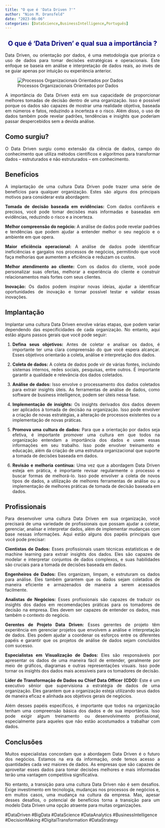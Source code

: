 ```yaml
---
title: "O que é 'Data Driven ?'"
author: "Nion M. Dransfeld"
date: "2023-06-06"
categories: [DataScience,BusinessIntelligence,Português]
---
```


::: {style="color: navy; text-align: center;"}
# **O que é 'Data Driven' e qual sua a importância ?**
:::

::: {style="text-align: justify;"}
Data Driven, ou orientação por dados, é uma metodologia que prioriza o uso de dados para tomar decisões estratégicas e operacionais. Este enfoque se baseia em análise e interpretação de dados reais, ao invés de se guiar apenas por intuição ou experiência anterior.

![Processos Organizacionais Orientados por Dados](data-driven.png){fig-align="center"}

A importância do Data Driven está em sua capacidade de proporcionar melhores tomadas de decisão dentro de uma organização. Isso é possível porque os dados são capazes de mostrar uma realidade objetiva, baseada em números e fatos, reduzindo a incerteza e o risco. Além disso, o uso de dados também pode revelar padrões, tendências e insights que poderiam passar despercebidos sem a devida análise.

## Como surgiu?

O Data Driven surgiu como extensão da ciência de dados, campo do conhecimento que utiliza métodos científicos e algoritmos para transformar dados -- estruturados e não estruturados -- em conhecimento.

## Benefícios

A implantação de uma cultura Data Driven pode trazer uma série de benefícios para qualquer organização. Estes são alguns dos principais motivos para considerar esta abordagem:

**Tomada de decisão baseada em evidências:** Com dados confiáveis e precisos, você pode tomar decisões mais informadas e baseadas em evidências, reduzindo o risco e a incerteza.

**Melhor compreensão do negócio:** A análise de dados pode revelar padrões e tendências que podem ajudar a entender melhor o seu negócio e o ambiente em que opera.

**Maior eficiência operacional:** A análise de dados pode identificar ineficiências e gargalos nos processos de negócios, permitindo que você faça melhorias que aumentem a eficiência e reduzam os custos.

**Melhor atendimento ao cliente:** Com os dados do cliente, você pode personalizar suas ofertas, melhorar a experiência do cliente e construir relacionamentos mais fortes com seus clientes.

**Inovação:** Os dados podem inspirar novas ideias, ajudar a identificar oportunidades de inovação e tornar possível testar e validar essas inovações.

## Implantação

Implantar uma cultura Data Driven envolve várias etapas, que podem variar dependendo das especificidades de cada organização. No entanto, aqui estão alguns passos gerais que você pode seguir:

1.  **Defina seus objetivos:** Antes de coletar e analisar os dados, é importante ter uma clara compreensão do que você espera alcançar. Esses objetivos orientarão a coleta, análise e interpretação dos dados.

2.  **Coleta de dados:** A coleta de dados pode vir de várias fontes, incluindo sistemas internos, redes sociais, pesquisas, entre outros. É importante garantir a qualidade e relevância dos dados coletados.

3.  **Análise de dados:** Isso envolve o processamento dos dados coletados para extrair insights úteis. As ferramentas de análise de dados, como software de business intelligence, podem ser úteis nessa fase.

4.  **Implementação de insights:** Os insights derivados dos dados devem ser aplicados à tomada de decisão na organização. Isso pode envolver a criação de novas estratégias, a alteração de processos existentes ou a implementação de novas práticas.

5.  **Promova uma cultura de dados:** Para que a orientação por dados seja efetiva, é importante promover uma cultura em que todos na organização entendam a importância dos dados e usem essas informações em seu trabalho. Isso pode envolver treinamento e educação, além da criação de uma estrutura organizacional que suporte a tomada de decisões baseada em dados.

6.  **Revisão e melhoria contínua:** Uma vez que a abordagem Data Driven esteja em prática, é importante revisar regularmente o processo e buscar formas de melhorá-lo. Isso pode envolver a coleta de novos tipos de dados, a utilização de melhores ferramentas de análise ou a implementação de melhores práticas de tomada de decisão baseada em dados.

## Profissionais

Para desenvolver uma cultura Data Driven em sua organização, você precisará de uma variedade de profissionais que possam ajudar a coletar, gerenciar, analisar e interpretar dados, além de implementar mudanças com base nessas informações. Aqui estão alguns dos papéis principais que você pode precisar:

**Cientistas de Dados:** Esses profissionais usam técnicas estatísticas e de machine learning para extrair insights dos dados. Eles são capazes de modelar e interpretar conjuntos de dados complexos, e suas habilidades são cruciais para a tomada de decisões baseada em dados.

**Engenheiros de Dados:** Eles organizam, limpam, e estruturam os dados para análise. Eles também garantem que os dados sejam coletados de maneira eficiente e armazenados de maneira a serem acessados facilmente.

**Analistas de Negócios:** Esses profissionais são capazes de traduzir os insights dos dados em recomendações práticas para os tomadores de decisão na empresa. Eles devem ser capazes de entender os dados, mas também o contexto do negócio.

**Gerentes de Projeto Data Driven:** Esses gerentes de projeto têm experiência em gerenciar projetos que envolvem a análise e interpretação de dados. Eles podem ajudar a coordenar os esforços entre os diferentes papéis e garantir que os projetos de análise de dados sejam concluídos com sucesso.

**Especialistas em Visualização de Dados:** Eles são responsáveis por apresentar os dados de uma maneira fácil de entender, geralmente por meio de gráficos, diagramas e outras representações visuais. Isso pode tornar os insights dos dados mais acessíveis para os tomadores de decisão.

**Líder de Transformação de Dados ou Chief Data Officer (CDO):** Este é um executivo sênior que supervisiona a estratégia de dados de uma organização. Eles garantem que a organização esteja utilizando seus dados de maneira eficaz e alinhada aos objetivos gerais de negócios.

Além desses papéis específicos, é importante que todos na organização tenham uma compreensão básica dos dados e de sua importância. Isso pode exigir algum treinamento ou desenvolvimento profissional, especialmente para aqueles que não estão acostumados a trabalhar com dados.

## Conclusões

Muitos especialistas concordam que a abordagem Data Driven é o futuro dos negócios. Estamos na era da informação, onde temos acesso a quantidades cada vez maiores de dados. As empresas que são capazes de aproveitar esses dados para tomar decisões melhores e mais informadas terão uma vantagem competitiva significativa.

No entanto, a transição para uma cultura Data Driven não é sem desafios. Exige investimento em tecnologia, mudanças nos processos de negócios e, em muitos casos, uma mudança na cultura da empresa. Mas, apesar desses desafios, o potencial de benefícios torna a transição para um modelo Data Driven uma opção atraente para muitas organizações.
:::

#DataDriven #BigData #DataScience #DataAnalytics #BusinessIntelligence #DecisionMaking #DigitalTransformation #DataStrategy
